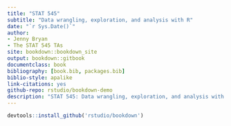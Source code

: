 ```yaml
---
title: "STAT 545"
subtitle: "Data wrangling, exploration, and analysis with R"
date: "`r Sys.Date()`"
author: 
- Jenny Bryan
- The STAT 545 TAs
site: bookdown::bookdown_site
output: bookdown::gitbook
documentclass: book
bibliography: [book.bib, packages.bib]
biblio-style: apalike
link-citations: yes
github-repo: rstudio/bookdown-demo
description: "STAT 545: Data wrangling, exploration, and analysis with R."
---
```


``` r
devtools::install_github('rstudio/bookdown')
```